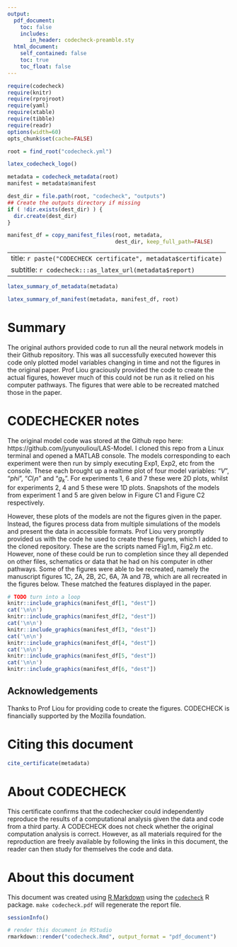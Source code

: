 ```yaml
---
output:
  pdf_document:
    toc: false
    includes:
       in_header: codecheck-preamble.sty
  html_document:
    self_contained: false
    toc: true
    toc_float: false
---
```


```r
require(codecheck)
require(knitr)
require(rprojroot)
require(yaml)
require(xtable)
require(tibble)
require(readr)
options(width=60)
opts_chunk$set(cache=FALSE)

root = find_root("codecheck.yml")
```

```r
latex_codecheck_logo()
```

```r
metadata = codecheck_metadata(root)
manifest = metadata$manifest

dest_dir = file.path(root, "codecheck", "outputs")
## Create the outputs directory if missing
if ( !dir.exists(dest_dir) ) {
  dir.create(dest_dir)
}

manifest_df = copy_manifest_files(root, metadata,
                                  dest_dir, keep_full_path=FALSE)
```

---
title: `r paste("CODECHECK certificate", metadata$certificate)`
subtitle: `r codecheck:::as_latex_url(metadata$report)`
---

```r
latex_summary_of_metadata(metadata)
```

```r
latex_summary_of_manifest(metadata, manifest_df, root)
```


# Summary

The original authors provided code to run all the neural network models in their Github repository. This was all successfully executed however this code only plotted model variables changing in time and not the figures in the original paper. Prof Liou graciously provided the code to create the actual figures, however much of this could not be run as it relied on his computer pathways. The figures that were able to be recreated matched those in the paper.

# CODECHECKER notes

The original model code was stored at the Github repo here: https://github.com/jyunyouliou/LAS-Model. I cloned this repo from a Linux terminal and opened a MATLAB console. The models corresponding to each experiment were then run by simply executing Exp1, Exp2, etc from the console. These each brought up a realtime plot of four model variables: "$V$", "$phi$", "$Cl_in$" and "$g_k$". For experiments 1, 6 and 7 these were 2D plots, whilst for experiments 2, 4 and 5 these were 1D plots. Snapshots of the models from experiment 1 and 5 are given below in Figure C1 and Figure C2 respectively. 

However, these plots of the models are not the figures given in the paper. Instead, the figures process data from multiple simulations of the models and present the data in accessible formats. Prof Liou very promptly provided us with the code he used to create these figures, which I added to the cloned repository. These are the scripts named Fig1.m, Fig2.m etc. However, none of these could be run to completion since they all depended on other files, schematics or data that he had on his computer in other pathways. Some of the figures were able to be recreated, namely the manuscript figures 1C, 2A, 2B, 2C, 6A, 7A and 7B, which are all recreated in the figures below. These matched the features displayed in the paper.   

\setcounter{table}{0}
\setcounter{figure}{0}
\captionsetup[table]{labelformat=addC}
\captionsetup[figure]{labelformat=addC}

\clearpage

```r
# TODO turn into a loop 
knitr::include_graphics(manifest_df[1, "dest"])
cat('\n\n')
knitr::include_graphics(manifest_df[2, "dest"])
cat('\n\n')
knitr::include_graphics(manifest_df[3, "dest"])
cat('\n\n')
knitr::include_graphics(manifest_df[4, "dest"])
cat('\n\n')
knitr::include_graphics(manifest_df[5, "dest"])
cat('\n\n')
knitr::include_graphics(manifest_df[6, "dest"])
```

\clearpage



## Acknowledgements

Thanks to Prof Liou for providing code to create the figures. CODECHECK is financially supported by the Mozilla foundation.


# Citing this document

```r
cite_certificate(metadata)
```

# About CODECHECK

This certificate confirms that the codechecker could independently
reproduce the results of a computational analysis given the data and
code from a third party.  A CODECHECK does not check whether the
original computation analysis is correct.  However, as all materials
required for the reproduction are freely available by following the
links in this document, the reader can then study for themselves the
code and data.


# About this document

This document was created using [R Markdown](https://rmarkdown.rstudio.com/) using the [`codecheck`](https://github.com/codecheckers/codecheck) R package.
`make codecheck.pdf` will regenerate the report file.

```r
sessionInfo()
```

```r
# render this document in RStudio
rmarkdown::render("codecheck.Rmd", output_format = "pdf_document") 
```

